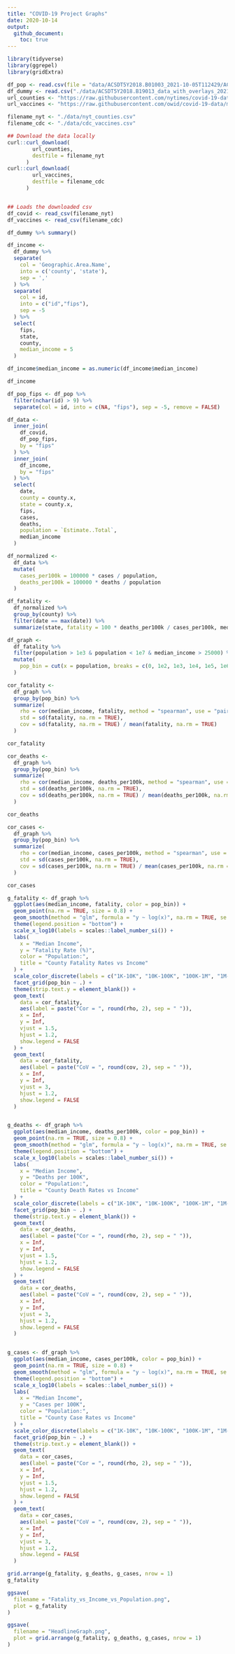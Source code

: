 ```yaml
---
title: "COVID-19 Project Graphs"
date: 2020-10-14
output:
  github_document:
    toc: true
---
```


```r
library(tidyverse)
library(ggrepel)
library(gridExtra)
```

```r
df_pop <- read.csv(file = "data/ACSDT5Y2018.B01003_2021-10-05T112429/ACSDT5Y2018.B01003_data_with_overlays_2021-10-05T112340.csv", skip = 1)
df_dummy <- read.csv("./data/ACSDT5Y2018.B19013_data_with_overlays_2021-10-18T125201.csv", skip = 1)
url_counties <- "https://raw.githubusercontent.com/nytimes/covid-19-data/master/us-counties.csv"
url_vaccines <- "https://raw.githubusercontent.com/owid/covid-19-data/master/public/data/vaccinations/us_state_vaccinations.csv"

filename_nyt <- "./data/nyt_counties.csv"
filename_cdc <- "./data/cdc_vaccines.csv"

## Download the data locally
curl::curl_download(
        url_counties,
        destfile = filename_nyt
      )
curl::curl_download(
        url_vaccines,
        destfile = filename_cdc
      )


## Loads the downloaded csv
df_covid <- read_csv(filename_nyt)
df_vaccines <- read_csv(filename_cdc)

df_dummy %>% summary()

```
```r
df_income <-
  df_dummy %>%
  separate(
    col = 'Geographic.Area.Name',
    into = c('county', 'state'),
    sep = ','
  ) %>%
  separate(
    col = id,
    into = c("id","fips"),
    sep = -5
  ) %>%
  select(
    fips, 
    state, 
    county, 
    median_income = 5
  )

df_income$median_income = as.numeric(df_income$median_income)

df_income
```

```r
df_pop_fips <- df_pop %>% 
  filter(nchar(id) > 9) %>% 
  separate(col = id, into = c(NA, "fips"), sep = -5, remove = FALSE)

df_data <- 
  inner_join(
    df_covid,
    df_pop_fips,
    by = "fips"
  ) %>% 
  inner_join(
    df_income,
    by = "fips"
  ) %>%
  select(
    date,
    county = county.x,
    state = county.x,
    fips,
    cases,
    deaths,
    population = `Estimate..Total`,
    median_income
  )

df_normalized <-
  df_data %>% 
  mutate(
    cases_per100k = 100000 * cases / population, 
    deaths_per100k = 100000 * deaths / population
  )

df_fatality <- 
  df_normalized %>%
  group_by(county) %>% 
  filter(date == max(date)) %>% 
  summarize(state, fatality = 100 * deaths_per100k / cases_per100k, median_income, population, cases_per100k, deaths_per100k)

```

```r
df_graph <- 
  df_fatality %>% 
  filter(population > 1e3 & population < 1e7 & median_income > 25000) %>% 
  mutate(
    pop_bin = cut(x = population, breaks = c(0, 1e2, 1e3, 1e4, 1e5, 1e6, 1e7, 1e8))
  )

cor_fatality <-
  df_graph %>%
  group_by(pop_bin) %>%
  summarize(
    rho = cor(median_income, fatality, method = "spearman", use = "pairwise.complete.obs"),
    std = sd(fatality, na.rm = TRUE),
    cov = sd(fatality, na.rm = TRUE) / mean(fatality, na.rm = TRUE)
  )

cor_fatality

cor_deaths <-
  df_graph %>%
  group_by(pop_bin) %>%
  summarize(
    rho = cor(median_income, deaths_per100k, method = "spearman", use = "pairwise.complete.obs"),
    std = sd(deaths_per100k, na.rm = TRUE),
    cov = sd(deaths_per100k, na.rm = TRUE) / mean(deaths_per100k, na.rm = TRUE)
  )

cor_deaths

cor_cases <-
  df_graph %>%
  group_by(pop_bin) %>%
  summarize(
    rho = cor(median_income, cases_per100k, method = "spearman", use = "pairwise.complete.obs"),
    std = sd(cases_per100k, na.rm = TRUE),
    cov = sd(cases_per100k, na.rm = TRUE) / mean(cases_per100k, na.rm = TRUE)
  )

cor_cases
```

```r
g_fatality <- df_graph %>% 
  ggplot(aes(median_income, fatality, color = pop_bin)) +
  geom_point(na.rm = TRUE, size = 0.8) +
  geom_smooth(method = "glm", formula = "y ~ log(x)", na.rm = TRUE, se = TRUE) +
  theme(legend.position = "bottom") +
  scale_x_log10(labels = scales::label_number_si()) +
  labs(
    x = "Median Income",
    y = "Fatality Rate (%)",
    color = "Population:",
    title = "County Fatality Rates vs Income"
  ) +
  scale_color_discrete(labels = c("1K-10K", "10K-100K", "100K-1M", "1M-10M")) +
  facet_grid(pop_bin ~ .) +
  theme(strip.text.y = element_blank()) +
  geom_text(
    data = cor_fatality, 
    aes(label = paste("Cor = ", round(rho, 2), sep = " ")), 
    x = Inf, 
    y = Inf,
    vjust = 1.5, 
    hjust = 1.2, 
    show.legend = FALSE
  ) +
  geom_text(
    data = cor_fatality, 
    aes(label = paste("CoV = ", round(cov, 2), sep = " ")), 
    x = Inf, 
    y = Inf,
    vjust = 3, 
    hjust = 1.2, 
    show.legend = FALSE
  )


g_deaths <- df_graph %>% 
  ggplot(aes(median_income, deaths_per100k, color = pop_bin)) +
  geom_point(na.rm = TRUE, size = 0.8) +
  geom_smooth(method = "glm", formula = "y ~ log(x)", na.rm = TRUE, se = TRUE) +
  theme(legend.position = "bottom") +
  scale_x_log10(labels = scales::label_number_si()) +
  labs(
    x = "Median Income",
    y = "Deaths per 100K",
    color = "Population:",
    title = "County Death Rates vs Income"
  ) +
  scale_color_discrete(labels = c("1K-10K", "10K-100K", "100K-1M", "1M-10M")) +
  facet_grid(pop_bin ~ .) +
  theme(strip.text.y = element_blank()) +
  geom_text(
    data = cor_deaths, 
    aes(label = paste("Cor = ", round(rho, 2), sep = " ")), 
    x = Inf, 
    y = Inf,
    vjust = 1.5, 
    hjust = 1.2, 
    show.legend = FALSE
  ) +
  geom_text(
    data = cor_deaths, 
    aes(label = paste("CoV = ", round(cov, 2), sep = " ")), 
    x = Inf, 
    y = Inf,
    vjust = 3, 
    hjust = 1.2, 
    show.legend = FALSE
  )


g_cases <- df_graph %>% 
  ggplot(aes(median_income, cases_per100k, color = pop_bin)) +
  geom_point(na.rm = TRUE, size = 0.8) +
  geom_smooth(method = "glm", formula = "y ~ log(x)", na.rm = TRUE, se = TRUE) +
  theme(legend.position = "bottom") +
  scale_x_log10(labels = scales::label_number_si()) +
  labs(
    x = "Median Income",
    y = "Cases per 100K",
    color = "Population:",
    title = "County Case Rates vs Income"
  ) +
  scale_color_discrete(labels = c("1K-10K", "10K-100K", "100K-1M", "1M-10M")) +
  facet_grid(pop_bin ~ .) +
  theme(strip.text.y = element_blank()) +
  geom_text(
    data = cor_cases, 
    aes(label = paste("Cor = ", round(rho, 2), sep = " ")), 
    x = Inf, 
    y = Inf,
    vjust = 1.5, 
    hjust = 1.2, 
    show.legend = FALSE
  ) +
  geom_text(
    data = cor_cases, 
    aes(label = paste("CoV = ", round(cov, 2), sep = " ")), 
    x = Inf, 
    y = Inf,
    vjust = 3, 
    hjust = 1.2, 
    show.legend = FALSE
  )
```

```r

grid.arrange(g_fatality, g_deaths, g_cases, nrow = 1)
g_fatality

ggsave(
  filename = "Fatality_vs_Income_vs_Population.png",
  plot = g_fatality
)

ggsave(
  filename = "HeadlineGraph.png",
  plot = grid.arrange(g_fatality, g_deaths, g_cases, nrow = 1)
)
```









